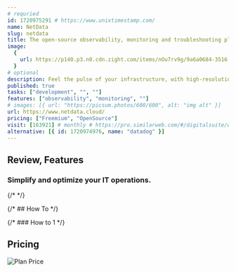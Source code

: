 ```yaml
---
# requried
id: 1720975291 # https://www.unixtimestamp.com/
name: NetData
slug: netdata
title: The open-source observability, monitoring and troubleshooting platform everyone needs
image:
  {
    url: https://p140.p3.n0.cdn.zight.com/items/nOu7rv9g/9a6a0684-3516-4436-acc1-849f96d038bb.jpg,
  }
# optional
description: Feel the pulse of your infrastructure, with high-resolution metrics, journal logs and real-time visualizations.
published: true
tasks: ["development", "", ""]
features: ["observability", "monitoring", ""]
# images: [{ url: "https://picsum.photos/600/600", alt: "img alt" }]
url: https://www.netdata.cloud/
pricing: ["Freemium", "OpenSource"]
visit: [163921] # monthly # https://pro.similarweb.com/#/digitalsuite/websiteanalysis/home
alternative: [{ id: 1720974976, name: "datadog" }]
---
```


## Review, Features

### Simplify and optimize your IT operations.

{/* <DetailYoutube videoId="" startTime={0} /> */}

{/* ## How To */}

{/* ### How to 1 */}

## Pricing

<Img
  src="https://p140.p3.n0.cdn.zight.com/items/wbuxdb8G/1ab04fc7-a24a-4c70-81b2-8400bcf6acf9.jpg"
  alt="Plan Price"
/>
